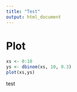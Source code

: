 ```yaml
---
title: "Test"
output: html_document
---
```


# Plot
```r
xs <- 0:10
ys <- dbinom(xs, 10, 0.3)
plot(xs,ys)
```
test